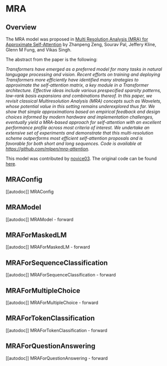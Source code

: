 <!--Copyright 2022 The HuggingFace Team. All rights reserved.

Licensed under the Apache License, Version 2.0 (the "License"); you may not use this file except in compliance with
the License. You may obtain a copy of the License at

http://www.apache.org/licenses/LICENSE-2.0

Unless required by applicable law or agreed to in writing, software distributed under the License is distributed on
an "AS IS" BASIS, WITHOUT WARRANTIES OR CONDITIONS OF ANY KIND, either express or implied. See the License for the
specific language governing permissions and limitations under the License.
-->

# MRA

## Overview

The MRA model was proposed in [Multi Resolution Analysis (MRA) for Approximate Self-Attention](https://arxiv.org/abs/2207.10284) by Zhanpeng Zeng, Sourav Pal, Jeffery Kline, Glenn M Fung, and Vikas Singh.

The abstract from the paper is the following:

*Transformers have emerged as a preferred model for many tasks in natural langugage processing and vision. Recent efforts on training and deploying Transformers more efficiently have identified many strategies to approximate the self-attention matrix, a key module in a Transformer architecture. Effective ideas include various prespecified sparsity patterns, low-rank basis expansions and combinations thereof. In this paper, we revisit classical Multiresolution Analysis (MRA) concepts such as Wavelets, whose potential value in this setting remains underexplored thus far. We show that simple approximations based on empirical feedback and design choices informed by modern hardware and implementation challenges, eventually yield a MRA-based approach for self-attention with an excellent performance profile across most criteria of interest. We undertake an extensive set of experiments and demonstrate that this multi-resolution scheme outperforms most efficient self-attention proposals and is favorable for both short and long sequences. Code is available at https://github.com/mlpen/mra-attention.*

This model was contributed by [novice03](https://huggingface.co/novice03).
The original code can be found [here](https://github.com/mlpen/mra-attention).


## MRAConfig

[[autodoc]] MRAConfig


## MRAModel

[[autodoc]] MRAModel
    - forward


## MRAForMaskedLM

[[autodoc]] MRAForMaskedLM
    - forward


## MRAForSequenceClassification

[[autodoc]] MRAForSequenceClassification
    - forward

## MRAForMultipleChoice

[[autodoc]] MRAForMultipleChoice
    - forward


## MRAForTokenClassification

[[autodoc]] MRAForTokenClassification
    - forward


## MRAForQuestionAnswering

[[autodoc]] MRAForQuestionAnswering
    - forward